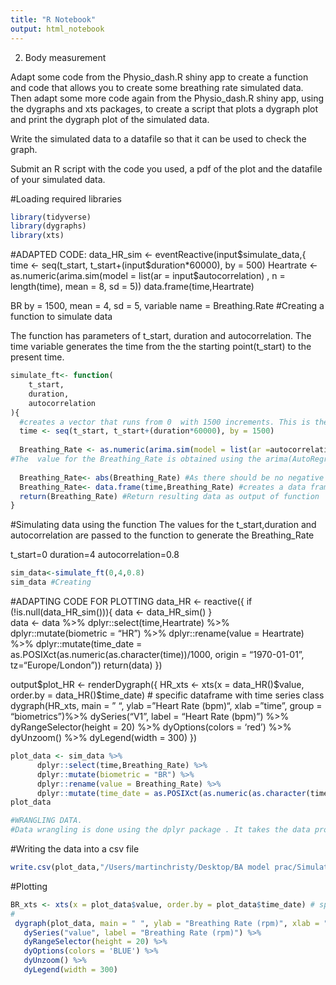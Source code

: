 ```yaml
---
title: "R Notebook"
output: html_notebook
---
```


2.	Body measurement

Adapt some code from the Physio_dash.R shiny app to create a function and code that allows you to create some breathing rate simulated data. Then adapt some more code again  from the Physio_dash.R shiny app, using the dygraphs and xts packages, to create a script that plots a dygraph plot and print the dygraph plot of the simulated data.

Write the simulated data to a datafile so that it can be used to check the graph.

Submit an R script with the code you used, a pdf of the plot and the datafile of your simulated data.

#Loading required libraries
```r
library(tidyverse)
library(dygraphs)
library(xts)
```

#ADAPTED CODE:
  data_HR_sim <- eventReactive(input$simulate_data,{
    time <- seq(t_start, t_start+(input$duration*60000), by = 500)
    Heartrate <- as.numeric(arima.sim(model = list(ar = input$autocorrelation) , n = length(time), mean = 8, sd = 5))
    data.frame(time,Heartrate)

BR by = 1500, mean = 4, sd = 5, variable name = Breathing.Rate
#Creating a function to simulate data

The function has parameters of  t_start, duration and autocorrelation. The time variable generates the time from the the starting point(t_start) to the present time. 
```r
simulate_ft<- function(
    t_start,
    duration,
    autocorrelation
){
  #creates a vector that runs from 0  with 1500 increments. This is the time sequence for our simulation data.
  time <- seq(t_start, t_start+(duration*60000), by = 1500)
  
  Breathing_Rate <- as.numeric(arima.sim(model = list(ar =autocorrelation) , n = length(time), mean = 4, sd = 5))
#The  value for the Breathing_Rate is obtained using the arima(AutoRegressive Integrated Moving Average) function that takes in a input of AR and MA coefficients as a list [model = list(ar = autocorrelation)] and we also define the length of the output series as the length of the time generated(n = length(time)) with a mean of 4 and standard deviation of 5(-Physio_dash.R )
  
  Breathing_Rate<- abs(Breathing_Rate) #As there should be no negative values in breathing, taking the absolute value
  Breathing_Rate<- data.frame(time,Breathing_Rate) #creates a data frame of time and Breathing_Rate as the output
  return(Breathing_Rate) #Return resulting data as output of function
}
```

#Simulating data using the function
The values for the t_start,duration and autocorrelation are passed to the function to generate the Breathing_Rate

t_start=0
duration=4
autocorrelation=0.8
```r

sim_data<-simulate_ft(0,4,0.8)
sim_data #Creating
```

#ADAPTING CODE FOR PLOTTING
  data_HR <- reactive({
    if (!is.null(data_HR_sim())){
      data <- data_HR_sim()
    }  
    data <- data %>%
      dplyr::select(time,Heartrate) %>%
      dplyr::mutate(biometric = "HR") %>%
      dplyr::rename(value = Heartrate) %>%
      dplyr::mutate(time_date = as.POSIXct(as.numeric(as.character(time))/1000, origin = "1970-01-01", tz="Europe/London"))
    return(data)
  })
  
  output$plot_HR <- renderDygraph({
    HR_xts <- xts(x = data_HR()$value, order.by = data_HR()$time_date) # specific dataframe with time series class
    dygraph(HR_xts, main = " ", ylab = "Heart Rate (bpm)", xlab = "time", group = "biometrics")%>%
        dySeries("V1", label = "Heart Rate (bpm)") %>%
        dyRangeSelector(height = 20) %>%
        dyOptions(colors = 'red') %>%
        dyUnzoom() %>%
        dyLegend(width = 300)
  })
```r
plot_data <- sim_data %>%
      dplyr::select(time,Breathing_Rate) %>%
      dplyr::mutate(biometric = "BR") %>%
      dplyr::rename(value = Breathing_Rate) %>%
      dplyr::mutate(time_date = as.POSIXct(as.numeric(as.character(time))/1000, origin = "1970-01-01", tz="Europe/London"))
plot_data

#WRANGLING DATA. 
#Data wrangling is done using the dplyr package . It takes the data provided by plot_data and changes it to create a data frame with four variables time, value, biometric, and time_date. It retains the original numeric time data as time, changes the breathing rate variable to value and gives it a label of BR in another variable. Finally the last line of wrangling code creates a POSIX compatible time variable using the mutate command.
```

#Writing the data into a csv file

```r
write.csv(plot_data,"/Users/martinchristy/Desktop/BA model prac/Simulated_Data.csv")
```

#Plotting 
```r
BR_xts <- xts(x = plot_data$value, order.by = plot_data$time_date) # specific dataframe with time series class
#
 dygraph(plot_data, main = " ", ylab = "Breathing Rate (rpm)", xlab = "time", group = "biometrics")%>%
   dySeries("value", label = "Breathing Rate (rpm)") %>%
   dyRangeSelector(height = 20) %>%
   dyOptions(colors = 'BLUE') %>%     
   dyUnzoom() %>%     
   dyLegend(width = 300)    
```



